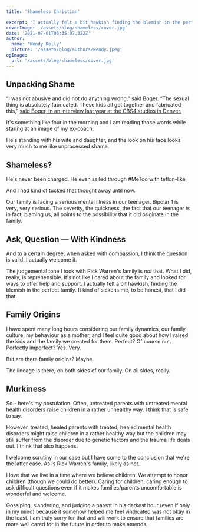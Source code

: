 ```yaml
---
title: 'Shameless Christian'

excerpt: 'I actually felt a bit hawkish finding the blemish in the perfect family.'
coverImage: '/assets/blog/shameless/cover.jpg'
date: '2021-07-01T05:35:07.322Z'
author:
  name: 'Wendy Kelly'
  picture: '/assets/blog/authors/wendy.jpeg'
ogImage:
  url: '/assets/blog/shameless/cover.jpg'
---
```



## Unpacking Shame

“I was not abusive and did not do anything wrong,” said Boger. “The sexual thing is absolutely fabricated. These kids all got together and fabricated this,” [said Boger, in an interview last year at the CBS4 studios in Denver.](https://denver.cbslocal.com/2012/03/08/fifth-woman-accuses-gym-coach-of-sex-abuse/)

It's something like four in the morning and I am reading those words while staring at an image of my ex-coach.

He's standing with his wife and daughter, and the look on his face looks very much to me like unprocessed shame.


## Shameless?

He's never been charged. He even sailed through #MeToo with teflon-like 

And I had kind of tucked that thought away until now.

Our family is facing a serious mental illness in our teenager. Bipolar 1 is very, very serious. The severity, the quickness, the fact that our teenager *is* in fact, blaming us, all points to the possibility that it did originate in the family.

## Ask, Question — With Kindness 

And to a certain degree, when asked with compassion, I think the question is valid. I actually welcome it.

The judgemental tone I took with Rick Warren's family is *not* that. What I did, really, is reprehensible. It's not like I cared about the family and looked for ways to offer help and support. I actually felt a bit hawkish, finding the blemish in the perfect family. It kind of sickens me, to be honest, that I did that.

## Family Origins

I have spent many long hours considering our family dynamics, our family culture, my behaviour as a mother, and I feel quite good about how I raised the kids and the family we created for them. Perfect? Of course not. Perfectly imperfect? Yes. Very.

But are there family origins? Maybe. 

The lineage is there, on both sides of our family. On all sides, really. 

## Murkiness 

So - here's my postulation. Often, untreated parents with untreated mental health disorders raise children in a rather unhealthy way. I think that is safe to say.

However, treated, healed parents with treated, healed mental health disorders might raise children in a rather healthy way but the children may still suffer from the disorder due to genetic factors and the trauma life deals out. I think that also happens.

I welcome scrutiny in our case but I have come to the conclusion that we're the latter case. As is Rick Warren's family, likely as not. 

I love that we live in a time where we believe children. We attempt to honor children (though we could do better). Caring for children, caring enough to ask difficult questions even if it makes families/parents uncomfortable is wonderful and welcome.

Gossiping, slandering, and judging a parent in his darkest hour (even if only in my mind) because it somehow helped me feel vindicated was not okay in the least. I am truly sorry for that and will work to ensure that families are more well cared for in the future in order to make amends.

